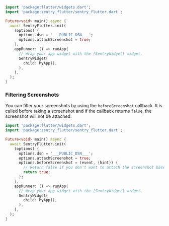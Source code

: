 <SignInNote />

```dart
import 'package:flutter/widgets.dart';
import 'package:sentry_flutter/sentry_flutter.dart';

Future<void> main() async {
  await SentryFlutter.init(
    (options) {
      options.dsn = '___PUBLIC_DSN___';
      options.attachScreenshot = true;
    },
    appRunner: () => runApp(
      // Wrap your app widget with the [SentryWidget] widget.
      SentryWidget(
        child: MyApp(),
      ),
    ),
  );
}
```

### Filtering Screenshots

You can filter your screenshots by using the `beforeScreenshot` callback.
It is called before taking a screenshot and if the callback returns `false`, the screenshot will not be attached.

```dart
import 'package:flutter/widgets.dart';
import 'package:sentry_flutter/sentry_flutter.dart';

Future<void> main() async {
  await SentryFlutter.init(
    (options) {
      options.dsn = '___PUBLIC_DSN___';
      options.attachScreenshot = true;
      options.beforeScreenshot = (event, {hint}) {
        // Return false if you don't want to attach the screenshot based on some condition.
        return true;
      };
    },
    appRunner: () => runApp(
      // Wrap your app widget with the [SentryWidget] widget.
      SentryWidget(
        child: MyApp(),
      ),
    ),
  );
}
```

